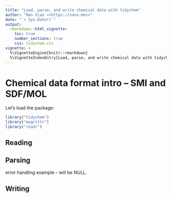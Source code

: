 ```yaml
---
title: "Load, parse, and write chemical data with tidychem"
author: "Nan Xiao <<https://nanx.me>>"
date: "`r Sys.Date()`"
output:
  rmarkdown::html_vignette:
    toc: true
    number_sections: true
    css: tidychem.css
vignette: >
  %\VignetteEngine{knitr::rmarkdown}
  %\VignetteIndexEntry{Load, parse, and write chemical data with tidychem}
---
```


# Chemical data format intro -- SMI and SDF/MOL

Let's load the package:

```r
library("tidychem")
library("magrittr")
library("readr")
```

## Reading

## Parsing

error handling example -- will be NULL.

## Writing
